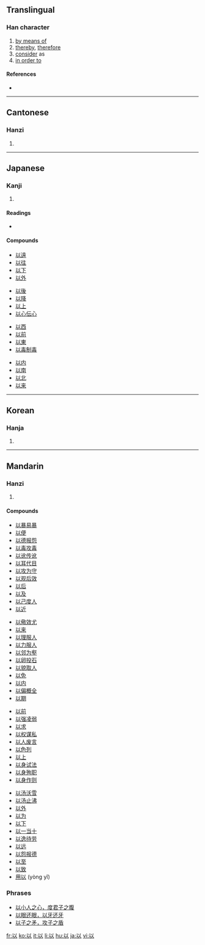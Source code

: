 ==Translingual==
{{stroke order|type=animate}}

===Han character===
{{Han char|rn=9|rad=人|as=03|sn=5|four=2810<sub>0</sub>|canj=女戈人 (VIO)}}

# [[by means of]]
# [[thereby]], [[therefore]]
# [[consider]] as
# [[in order to]]

====References====
* {{Han ref|kx=0094.010|dkj=00388|dj=0199.010|hdz=10105.070|uh=4EE5|ud=20197|bh=A548|bd=42312}}

----

==Cantonese==

===Hanzi===
{{yue-hanzi|jyut=|y=[[yi5]], [[yu5]]}}

# {{defn|Cantonese}}

----

==Japanese==

===Kanji===
{{ja-kanji|grade=4|rs=人03}}

# {{defn|Japanese}}

====Readings====
* {{ja-readings|on=[[い]] ([[i]])|kun=[[おもう]] ([[omou]]), [[ゆえに]] ([[yueni]]), [[もって]] ([[以って]], [[motte]])}}

====Compounds====
{{top4}}
* [[以遠]]
* [[以往]]
* [[以下]]
* [[以外]]
{{mid4}}
* [[以後]]
* [[以降]]
* [[以上]]
* [[以心伝心]]
{{mid4}}
* [[以西]]
* [[以前]]
* [[以東]]
* [[以毒制毒]]
{{mid4}}
* [[以内]]
* [[以南]]
* [[以北]]
* [[以来]]
{{bottom}}

----

==Korean==

===Hanja===
{{ko-hanja|hangeul=이|rv=i|mr=i}}

# {{defn|Korean}}

----

==Mandarin==

===Hanzi===
{{cmn-hanzi|pin=[[yǐ]] ([[yi3]]), [[zhǎng]] ([[zhang3]])|wg=[[i3|i<sup>3</sup>]], [[chang3|chang<sup>3</sup>]]}}

# {{defn|Mandarin}}

====Compounds====
{{top4}}
* [[以暴易暴]]
* [[以便]]
* [[以德报怨]]
* [[以毒攻毒]]
* [[以讹传讹]]
* [[以耳代目]]
* [[以攻为守]]
* [[以观后效]]
* [[以后]]
* [[以及]]
* [[以己度人]]
* [[以近]]
{{mid4}}
* [[以儆效尤]]
* [[以来]]
* [[以理服人]]
* [[以力服人]]
* [[以邻为壑]]
* [[以卵投石]]
* [[以貌取人]]
* [[以免]]
* [[以内]]
* [[以偏概全]]
* [[以期]]
{{mid4}}
* [[以前]]
* [[以强凌弱]]
* [[以求]]
* [[以权谋私]]
* [[以人废言]]
* [[以色列]]
* [[以上]]
* [[以身试法]]
* [[以身殉职]]
* [[以身作则]]
{{mid4}}
* [[以汤沃雪]]
* [[以汤止沸]]
* [[以外]]
* [[以为]]
* [[以下]]
* [[以一当十]]
* [[以逸待劳]]
* [[以远]]
* [[以怨报德]]
* [[以至]]
* [[以致]]
* [[用以]] (yòng yǐ)
{{bottom}}

===Phrases===
* [[以小人之心，度君子之腹]]
* [[以眼还眼，以牙还牙]]
* [[以子之矛，攻子之盾]]

[[fr:以]]
[[ko:以]]
[[it:以]]
[[li:以]]
[[hu:以]]
[[ja:以]]
[[vi:以]]